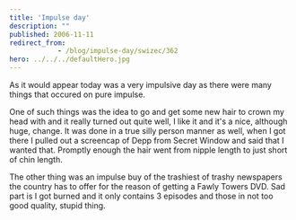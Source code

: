 ```yaml
---
title: 'Impulse day'
description: ""
published: 2006-11-11
redirect_from: 
            - /blog/impulse-day/swizec/362
hero: ../../../defaultHero.jpg
---
```

As it would appear today was a very impulsive day as there were many things that occured on pure impulse.

One of such things was the idea to go and get some new hair to crown my head with and it really turned out quite well, I like it and it's a nice, although huge, change. It was done in a true silly person manner as well, when I got there I pulled out a screencap of Depp from Secret Window and said that I wanted that. Promptly enough the hair went from nipple length to just short of chin length.

The other thing was an impulse buy of the trashiest of trashy newspapers the country has to offer for the reason of getting a Fawly Towers DVD. Sad part is I got burned and it only contains 3 episodes and those in not too good quality, stupid thing.